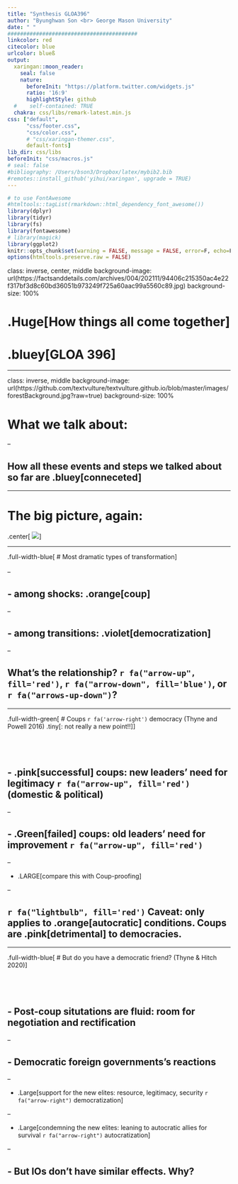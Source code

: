 ```yaml
---
title: "Synthesis GLOA396"
author: "Byunghwan Son <br> George Mason University"
date: " "
#########################################
linkcolor: red
citecolor: blue
urlcolor: blueß
output: 
  xaringan::moon_reader:
    seal: false
    nature:
      beforeInit: "https://platform.twitter.com/widgets.js"
      ratio: '16:9'
      highlightStyle: github
  #    self-contained: TRUE
  chakra: css/libs/remark-latest.min.js
css: ["default", 
      "css/footer.css", 
      "css/color.css", 
      # "css/xaringan-themer.css",
      default-fonts]
lib_dir: css/libs
beforeInit: "css/macros.js"
# seal: false  
#bibliography: /Users/bson3/Dropbox/latex/mybib2.bib
#remotes::install_github('yihui/xaringan', upgrade = TRUE)
---
```


```r
# to use FontAwesome
#htmltools::tagList(rmarkdown::html_dependency_font_awesome())
library(dplyr)
library(tidyr)
library(fs)
library(fontawesome)
# library(magick)  
library(ggplot2)
knitr::opts_chunk$set(warning = FALSE, message = FALSE, error=F, echo=F)
options(htmltools.preserve.raw = FALSE)
```

class: inverse, center, middle
background-image: url(https://factsanddetails.com/archives/004/202111/94406c215350ac4e22f317bf3d8c60bd36051b973249f725a60aac99a5560c89.jpg)
background-size: 100%


# .Huge[**How things all come together**]

# .bluey[**GLOA 396**]

---

class: inverse, middle
background-image: url(https://github.com/textvulture/textvulture.github.io/blob/master/images/forestBackground.jpg?raw=true)
background-size: 100%

# What we talk about:

--

## How all these events and steps we talked about so far are .bluey[conneceted]


---

# The big picture, again:

.center[
![](https://github.com/textvulture/textvulture.github.io/blob/master/images/396_1.png?raw=true)
]

---


.full-width-blue[
# Most dramatic types of transformation
]
<br><br>
--

## - among shocks: .orange[**coup**]

--

## - among transitions: .violet[**democratization**]

--

## What's the relationship? `r fa("arrow-up", fill='red')`, `r fa("arrow-down", fill='blue')`, or `r fa("arrows-up-down")`?

---

.full-width-green[
# Coups `r fa('arrow-right')` democracy (Thyne and Powell 2016) .tiny[: not really a new point!!]
]

<br>
--

## - .pink[successful] coups: new leaders' need for legitimacy `r fa("arrow-up", fill='red')` (domestic & political)

--

## - .Green[failed] coups: old leaders' need for improvement `r fa("arrow-up", fill='red')`

--

- .LARGE[compare this with Coup-proofing]

--

## `r fa("lightbulb", fill='red')` Caveat: only applies to .orange[autocratic] conditions. Coups are .pink[detrimental] to democracies.

---

.full-width-blue[
# But do you have a democratic friend? (Thyne & Hitch 2020)
]

<br>
--

## - Post-coup situtations are fluid: room for negotiation and rectification 

--

## - Democratic foreign governments's reactions 

--

- .Large[support for the new elites: resource, legitimacy, security `r fa("arrow-right")` democratization]

--

- .Large[condemning the new elites: leaning to autocratic allies for survival `r fa("arrow-right")` autocratization]

--

## - But IOs don't have similar effects. Why?

